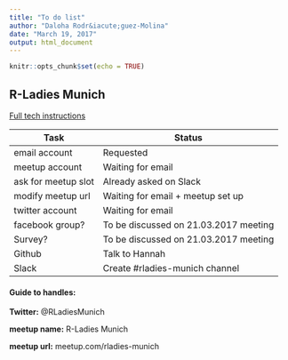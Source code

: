 ```yaml
---
title: "To do list"
author: "Daloha Rodr&iacute;guez-Molina"
date: "March 19, 2017"
output: html_document
---
```


```r
knitr::opts_chunk$set(echo = TRUE)
```

## R-Ladies Munich

[Full tech instructions]("https://github.com/rladies/starter-kit/wiki/Tech-Infrastructure-for-Chapters")

Task                 | Status
-------------------- | --------------------
email account        | Requested
meetup account       | Waiting for email
ask for meetup slot  | Already asked on Slack
modify meetup url    | Waiting for email + meetup set up
twitter account      | Waiting for email
facebook group?      | To be discussed on 21.03.2017 meeting
Survey?              | To be discussed on 21.03.2017 meeting
Github               | Talk to Hannah
Slack                | Create #rladies-munich channel

#### Guide to handles:
**Twitter:** @RLadiesMunich

**meetup name:** R-Ladies Munich

**meetup url:** meetup.com/rladies-munich


